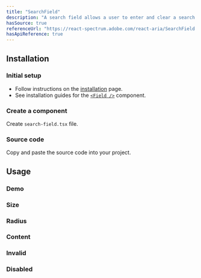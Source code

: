 ```yaml
---
title: "SearchField"
description: "A search field allows a user to enter and clear a search query."
hasSource: true
referenceUrl: "https://react-spectrum.adobe.com/react-aria/SearchField.html"
hasApiReference: true
---
```


## Installation

<Steps>

### Initial setup

- Follow instructions on the [installation](/docs/overview/installation) page.
- See installation guides for the [`<Field />`](/docs/components/field) component.

### Create a component

Create `search-field.tsx` file.

### Source code

Copy and paste the source code into your project.

</Steps>

## Usage

### Demo

<ComponentPreview slug="searchField/demo" />

### Size

<ComponentPreview slug="searchField/size" />

### Radius

<ComponentPreview slug="searchField/size" />

### Content

<ComponentPreview slug="searchField/content" />

### Invalid

<ComponentPreview slug="searchField/invalid" />

### Disabled

<ComponentPreview slug="searchField/disabled" />
